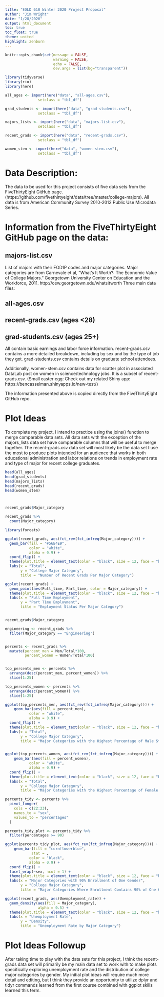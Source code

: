```yaml
---
title: "EDLD 610 Winter 2020 Project Proposal"
author: "Jim Wright"
date: "1/28/2020"
output: html_document
toc: true
toc_float: true 
theme: united 
highlight: zenburn 
---
```


```r
knitr::opts_chunk$set(message = FALSE,
                      warning = FALSE,
                      echo = FALSE,
                      dev.args = list(bg="transparent"))

library(tidyverse)
library(rio)
library(here)

all_ages <- import(here("data", "all-ages.csv"),
               setclass = "tbl_df")

grad_students <- import(here("data", "grad-students.csv"),
               setclass = "tbl_df")

majors_lists <- import(here("data", "majors-list.csv"),
               setclass = "tbl_df")

recent_grads <- import(here("data", "recent-grads.csv"),
               setclass = "tbl_df")

women_stem <- import(here("data", "women-stem.csv"),
               setclass = "tbl_df")

```

# Data Description: 
The data to be used for this project consists of five data sets from the FiveThirtyEight GitHub page. (https://github.com/fivethirtyeight/data/tree/master/college-majors). All data is from American Community Survey 2010-2012 Public Use Microdata Series.


# Information from the FiveThirtyEight GitHub page on the data:

## majors-list.csv
List of majors with their FOD1P codes and major categories.
Major categories are from Carnevale et al, "What's It Worth?: The Economic Value of College Majors." Georgetown University Center on Education and the Workforce, 2011. http://cew.georgetown.edu/whatsitworth
Three main data files:

## all-ages.csv
## recent-grads.csv (ages <28)
## grad-students.csv (ages 25+)
All contain basic earnings and labor force information. recent-grads.csv contains a more detailed breakdown, including by sex and by the type of job they got. grad-students.csv contains details on graduate school attendees.

Additionally, women-stem.csv contains data for scatter plot in associated DataLab post on women in science/technology jobs. It is a subset of recent-grads.csv. (Small easter egg: Check out my related Shiny app: https://bencasselman.shinyapps.io/new-test/)

The information presented above is copied directly from the FiveThirtyEight GitHub repo. 


# Plot Ideas
To complete my project, I intend to practice using the joins() function to merge comparable data sets. All data sets with the exception of the majors_lists data set have comparable columns that will be useful to merge together. The recent-grads.csv data set will most likely be the data set I use the most to produce plots intended for an audience that works in both educational administration and labor relations on trends in employment rate and type of major for recent college graduates. 
```r
head(all_ages)
head(grad_students)
head(majors_lists)
head(recent_grads)
head(women_stem)



recent_grads$Major_category

recent_grads %>% 
  count(Major_category)

library(forcats)

ggplot(recent_grads, aes(fct_rev(fct_infreq(Major_category)))) +
  geom_bar(fill = "#56B4E9",
           color = "white",
           alpha = 0.9) +
  coord_flip() + 
  theme(plot.title = element_text(color = "black", size = 12, face = "bold", hjust = 0.5)) +
  labs(x = "Total",
       y = "College Major Category",
       title = "Number of Recent Grads Per Major Category") 

ggplot(recent_grads) +
  geom_point(aes(Full_time, Part_time, color = Major_category)) +
  theme(plot.title = element_text(color = "black", size = 12, face = "bold", hjust = 0.5)) +
  labs(x = "Full Time Employment",
       y = "Part Time Employment",
       title = "Employment Status Per Major Category") 


recent_grads$Major_category

engineering <- recent_grads %>% 
  filter(Major_category == "Engineering")


percents <- recent_grads %>% 
  mutate(percent_men = Men/Total*100, 
         percent_women = Women/Total*100)


top_percents_men <- percents %>% 
  arrange(desc(percent_men, percent_women)) %>% 
  slice(1:25)

top_percents_women <- percents %>% 
  arrange(desc(percent_women)) %>% 
  slice(1:25)

ggplot(top_percents_men, aes(fct_rev(fct_infreq(Major_category)))) +
    geom_bar(aes(fill = percent_men),
           color = "white",
           alpha = 0.9) +
  coord_flip() +
  theme(plot.title = element_text(color = "black", size = 12, face = "bold", hjust = 0.5)) +
  labs(x = "Total",
       y = "College Major Category",
       title = "Major Categories with the Highest Percentage of Male Students") 


ggplot(top_percents_women, aes(fct_rev(fct_infreq(Major_category)))) +
    geom_bar(aes(fill = percent_women),
           color = "white",
           alpha = 0.9) +
  coord_flip() +
  theme(plot.title = element_text(color = "black", size = 12, face = "bold", hjust = 0.5)) +
  labs(x = "Total",
       y = "College Major Category",
       title = "Major Categories with the Highest Percentage of Female Students") 

percents_tidy <- percents %>% 
  pivot_longer(
    cols = c(22:23),
    names_to = "sex",
    values_to = "percentages"
  )

percents_tidy_plot <- percents_tidy %>% 
  filter(percentages >= 90)

ggplot(percents_tidy_plot, aes(fct_rev(fct_infreq(Major_category)))) +
    geom_bar(fill = "cornflowerblue", 
            stat = ,
           color = "black",
           alpha = 0.9) +
  coord_flip() +
  facet_wrap(~sex, ncol = 1) +
  theme(plot.title = element_text(color = "black", size = 12, face = "bold", hjust = 0.5)) +
  labs(x = "Major Categories with 90% Enrollment of One Gender",
       y = "College Major Category",
       title = "Major Categories Where Enrollment Contains 90% of One Gender") 

ggplot(recent_grads, aes(Unemployment_rate)) +
  geom_density(aes(fill = Major_category), 
               alpha = 0.5) +
  theme(plot.title = element_text(color = "black", size = 12, face = "bold", hjust = 0.5)) +
  labs(x = "Unemployment Rate",
       y = "Density",
       title = "Unemployment Rate by Major Category") 

```

# Plot Ideas Followup 
After taking time to play with the data sets for this project, I think the recent-grads data set will primarily be my main data set to work with to make plots specifically exploring unemployment rate and the distribution of college major categories by gender. My initial plot ideas will require much more detail and editing, but I think they provide an opportunity to utilize dplyr and tidyr commands learned from the first course combined with ggplot skills learned this term. 